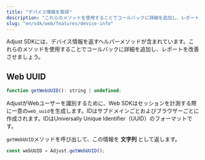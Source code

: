```yaml
---
title: "デバイス情報を取得"
description: "これらのメソッドを使用することでコールバックに詳細を追加し、レポートを改善させましょう。"
slug: "en/sdk/web/features/device-info"
---
```

Adjust SDKには、デバイス情報を返すヘルパーメソッドが含まれています。これらのメソッドを使用することでコールバックに詳細を追加し、レポートを改善させましょう。

Web UUID
--------

```js
function getWebUUID(): string | undefined;
```

AdjustがWebユーザーを識別するために、Web SDKはセッションを計測する際に一意の`web_uuid`を生成します。IDはサブドメインごとおよびブラウザーごとに作成されます。IDはUniversally Unique Identifier（UUID）のフォーマットです。

`getWebUUID`メソッドを呼び出して、この情報を **文字列** として返します。

```js
const webUUID = Adjust.getWebUUID();
```

